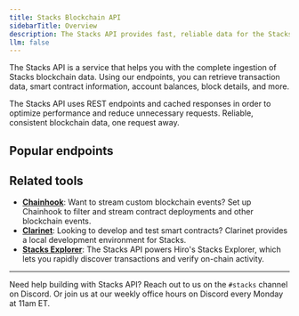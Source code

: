 ```yaml
---
title: Stacks Blockchain API
sidebarTitle: Overview
description: The Stacks API provides fast, reliable data for the Stacks blockchain via an easy-to-use REST interface.
llm: false
---
```


The Stacks API is a service that helps you with the complete ingestion of Stacks blockchain data. Using our endpoints, you can retrieve transaction data, smart contract information, account balances, block details, and more.

The Stacks API uses REST endpoints and cached responses in order to optimize performance and reduce unnecessary requests. Reliable, consistent blockchain data, one request away.

## Popular endpoints

<Cards>
  <Card
    href="/stacks/api/accounts"
    title="Fetch Account Data"
    description="Retrieves account balances and transaction history."
  />
  <Card
    href="/stacks/api/transactions"
    title="Track Transactions"
    description="Retrieves transaction details and status."
  />
  <Card
    href="/stacks/api/smart-contracts"
    title="Query Smart Contracts"
    description="Retrieves smart contract data and function calls."
  />
</Cards>

## Related tools

- **[Chainhook](/tools/chainhook)**: Want to stream custom blockchain events? Set up Chainhook to filter and stream contract deployments and other blockchain events.
- **[Clarinet](/tools/clarinet)**: Looking to develop and test smart contracts? Clarinet provides a local development environment for Stacks.
- **[Stacks Explorer](https://explorer.hiro.so/)**: The Stacks API powers Hiro's Stacks Explorer, which lets you rapidly discover transactions and verify on-chain activity.

---

Need help building with Stacks API? Reach out to us on the `#stacks` channel on Discord. Or join us at our weekly office hours on Discord every Monday at 11am ET.
